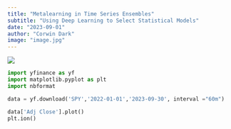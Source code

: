 ```yaml
---
title: "Metalearning in Time Series Ensembles"
subtitle: "Using Deep Learning to Select Statistical Models"
date: "2023-09-01"
author: "Corwin Dark"
image: "image.jpg"
---
```


![](image.jpg)

```python

import yfinance as yf
import matplotlib.pyplot as plt
import nbformat

data = yf.download('SPY','2022-01-01','2023-09-30', interval ="60m")

data['Adj Close'].plot()
plt.ion()


```